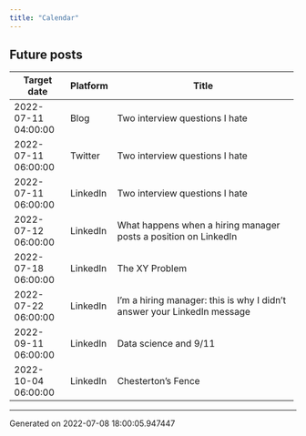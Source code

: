 ```yaml
---
title: "Calendar"
---
```

## Future posts

+---------------------+------------+-------------------------------------------------------------------------+
| Target date         | Platform   | Title                                                                   |
+=====================+============+=========================================================================+
| 2022-07-11 04:00:00 | Blog       | Two interview questions I hate                                          |
+---------------------+------------+-------------------------------------------------------------------------+
| 2022-07-11 06:00:00 | Twitter    | Two interview questions I hate                                          |
+---------------------+------------+-------------------------------------------------------------------------+
| 2022-07-11 06:00:00 | LinkedIn   | Two interview questions I hate                                          |
+---------------------+------------+-------------------------------------------------------------------------+
| 2022-07-12 06:00:00 | LinkedIn   | What happens when a hiring manager posts a position on LinkedIn         |
+---------------------+------------+-------------------------------------------------------------------------+
| 2022-07-18 06:00:00 | LinkedIn   | The XY Problem                                                          |
+---------------------+------------+-------------------------------------------------------------------------+
| 2022-07-22 06:00:00 | LinkedIn   | I'm a hiring manager: this is why I didn't answer your LinkedIn message |
+---------------------+------------+-------------------------------------------------------------------------+
| 2022-09-11 06:00:00 | LinkedIn   | Data science and 9/11                                                   |
+---------------------+------------+-------------------------------------------------------------------------+
| 2022-10-04 06:00:00 | LinkedIn   | Chesterton's Fence                                                      |
+---------------------+------------+-------------------------------------------------------------------------+
-----------------------------------
Generated on 2022-07-08 18:00:05.947447

